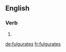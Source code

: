 ==English==

===Verb===
{{head|en}}

# {{en-third-person singular of|fulgurate}}

[[de:fulgurates]]
[[fr:fulgurates]]